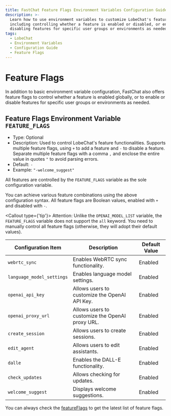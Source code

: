 ```yaml
---
title: FastChat Feature Flags Environment Variables Configuration Guide
description: >-
  Learn how to use environment variables to customize LobeChat's feature flags,
  including controlling whether a feature is enabled or disabled, or enabling or
  disabling features for specific user groups or environments as needed.
tags:
  - LobeChat
  - Environment Variables
  - Configuration Guide
  - Feature Flags
---
```


# Feature Flags

In addition to basic environment variable configuration, FastChat also offers feature flags to control whether a feature is enabled globally, or to enable or disable features for specific user groups or environments as needed.

## Feature Flags Environment Variable `FEATURE_FLAGS`

- Type: Optional
- Description: Used to control LobeChat's feature functionalities. Supports multiple feature flags, using `+` to add a feature and `-` to disable a feature. Separate multiple feature flags with a comma `,` and enclose the entire value in quotes `"` to avoid parsing errors.
- Default: `-`
- Example: `"-welcome_suggest"`

All features are controlled by the `FEATURE_FLAGS` variable as the sole configuration variable.

You can achieve various feature combinations using the above configuration syntax. All feature flags are Boolean values, enabled with `+` and disabled with `-`.

<Callout type={'tip'}>
Attention: Unlike the `OPENAI_MODEL_LIST` variable, the `FEATURE_FLAGS` variable does not support the `all` keyword. You need to manually control all feature flags (otherwise, they will adopt their default values).
</Callout>

| Configuration Item        | Description                       | Default Value |
| ------------------------- | --------------------------------- | ------------- |
| `webrtc_sync`             | Enables WebRTC sync functionality.| Enabled       |
| `language_model_settings` | Enables language model settings.  | Enabled       |
| `openai_api_key`          | Allows users to customize the OpenAI API Key. | Enabled       |
| `openai_proxy_url`        | Allows users to customize the OpenAI proxy URL. | Enabled       |
| `create_session`          | Allows users to create sessions.  | Enabled       |
| `edit_agent`              | Allows users to edit assistants.  | Enabled       |
| `dalle`                   | Enables the DALL-E functionality. | Enabled       |
| `check_updates`           | Allows checking for updates.      | Enabled       |
| `welcome_suggest`         | Displays welcome suggestions.     | Enabled       |

You can always check the [featureFlags](https://github.com/lobehub/lobe-chat/blob/main/src/config/featureFlags/schema.ts) to get the latest list of feature flags.
